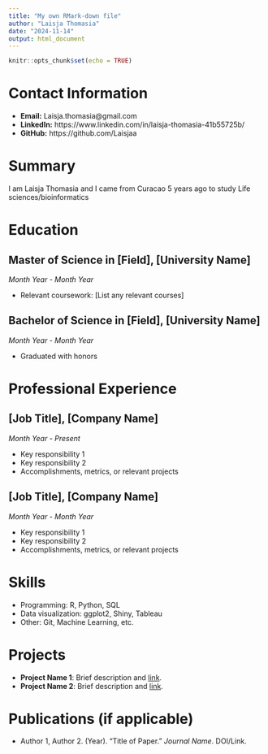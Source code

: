 ```yaml
---
title: "My own RMark-down file"
author: "Laisja Thomasia"
date: "2024-11-14"
output: html_document
---
```


```r
knitr::opts_chunk$set(echo = TRUE)
```

# Contact Information
- **Email:** Laisja.thomasia@gmail.com
- **LinkedIn:** https://www.linkedin.com/in/laisja-thomasia-41b55725b/
- **GitHub:** https://github.com/Laisjaa

# Summary
I am Laisja Thomasia and I came from Curacao 5 years ago to study Life sciences/bioinformatics

# Education
## Master of Science in [Field], [University Name]
*Month Year - Month Year*

- Relevant coursework: [List any relevant courses]

## Bachelor of Science in [Field], [University Name]
*Month Year - Month Year*

- Graduated with honors

# Professional Experience
## [Job Title], [Company Name]
*Month Year - Present*

- Key responsibility 1
- Key responsibility 2
- Accomplishments, metrics, or relevant projects

## [Job Title], [Company Name]
*Month Year - Month Year*

- Key responsibility 1
- Key responsibility 2
- Accomplishments, metrics, or relevant projects

# Skills
- Programming: R, Python, SQL
- Data visualization: ggplot2, Shiny, Tableau
- Other: Git, Machine Learning, etc.

# Projects
- **Project Name 1**: Brief description and [link](https://projectlink.com).
- **Project Name 2**: Brief description and [link](https://projectlink.com).

# Publications (if applicable)
- Author 1, Author 2. (Year). "Title of Paper." *Journal Name*. DOI/Link.


